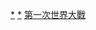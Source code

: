 {{container}}
{{CatAutoTOC}}
{{Portal|第一次世界大戰}}

[[Category:第一次世界大戰戰役|*]]
[[Category:各國第一次世界大戰|*]]
[[Category:各場戰爭及各國戰役|第一次世界大戰]]